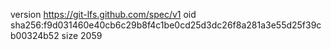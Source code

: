 version https://git-lfs.github.com/spec/v1
oid sha256:f9d031460e40cb6c29b8f4c1be0cd25d3dc26f8a281a3e55d25f39cb00324b52
size 2059
